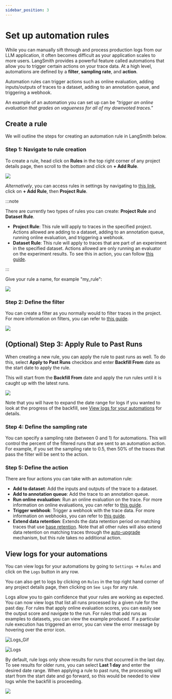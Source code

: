 ```yaml
---
sidebar_position: 3
---
```


# Set up automation rules

While you can manually sift through and process production logs from our LLM application, it often becomes difficult as your application scales to more users.
LangSmith provides a powerful feature called automations that allow you to trigger certain actions on your trace data.
At a high level, automations are defined by a **filter**, **sampling rate**, and **action**.

Automation rules can trigger actions such as online evaluation, adding inputs/outputs of traces to a dataset, adding to an annotation queue, and triggering a webhook.

An example of an automation you can set up can be _"trigger an online evaluation that grades on vagueness for all of my downvoted traces."_

## Create a rule

We will outline the steps for creating an automation rule in LangSmith below.

### Step 1: Navigate to rule creation

To create a rule, head click on **Rules** in the top right corner of any project details page, then scroll to the bottom and click on **+ Add Rule**.

![](../static/add_automation_rule.png)

_Alternatively_, you can access rules in settings by navigating to [this link](https://smith.langchain.com/settings/rules), click on **+ Add Rule**, then **Project Rule**.

:::note

There are currently two types of rules you can create: **Project Rule** and **Dataset Rule**.

- **Project Rule**: This rule will apply to traces in the specified project. Actions allowed are adding to a dataset, adding to an annotation queue, running online evaluation, and triggering a webhook.
- **Dataset Rule**: This rule will apply to traces that are part of an experiment in the specified dataset. Actions allowed are only running an evaluator on the experiment results. To see this in action, you can follow [this guide](../evaluation/run_evaluation_from_prompt_playground).

:::

Give your rule a name, for example "my_rule":

![](../static/give_rule_name.png)

### Step 2: Define the filter

You can create a filter as you normally would to filter traces in the project. For more information on filters, you can refer to [this guide](./filter_traces_in_application).

![](../static/rules_filter.png)

## (Optional) Step 3: Apply Rule to Past Runs

When creating a new rule, you can apply the rule to past runs as well. To do this, select **Apply to Past Runs** checkbox and enter **Backfill From** date as the
start date to apply the rule.

This will start from the **Backfill From** date and apply the run rules until it is caught up with the latest runs.

![](../static/rules_past_runs.png)

Note that you will have to expand the date range for logs if you wanted to look at the progress of the backfill, see [View logs for your automations](./how_to_guides/monitoring/rules#view-logs-for-your-automations) for details.

### Step 4: Define the sampling rate

You can specify a sampling rate (between 0 and 1) for automations. This will control the percent of the filtered runs that are sent to an automation action. For example, if you set the sampling rate to 0.5, then 50% of the traces that pass the filter will be sent to the action.

### Step 5: Define the action

There are four actions you can take with an automation rule:

- **Add to dataset**: Add the inputs and outputs of the trace to a dataset.
- **Add to annotation queue**: Add the trace to an annotation queue.
- **Run online evaluation**: Run an online evaluation on the trace. For more information on online evaluations, you can refer to [this guide](./online_evaluations).
- **Trigger webhook**: Trigger a webhook with the trace data. For more information on webhooks, you can refer to [this guide](./webhooks).
- **Extend data retention**: Extends the data retention period on matching traces that use [base retention](../../concepts/usage_and_billing/data_retention_billing).
  Note that all other rules will also extend data retention on matching traces through the
  [auto-upgrade](../../concepts/usage_and_billing/data_retention_billing#data-retention-auto-upgrades) mechanism,
  but this rule takes no additional action.

## View logs for your automations

You can view logs for your automations by going to `Settings` -> `Rules` and click on the `Logs` button in any row.

You can also get to logs by clicking on `Rules` in the top right hand corner of any project details page, then clicking on `See Logs` for any rule.

Logs allow you to gain confidence that your rules are working as expected. You can now view logs that list all runs processed by a given rule for the past day. For rules that apply online evaluation scores, you can easily see the output score and navigate to the run. For rules that add runs as examples to datasets, you can view the example produced.
If a particular rule execution has triggered an error, you can view the error message by hovering over the error icon.

![Logs_Gif](../static/rules_logs.gif)

![Logs](../static/rules_logs.png)

By default, rule logs only show results for runs that occurred in the last day. To see results for older runs, you can select **Last 1 day** and enter the desired date range.
When applying a rule to past runs, the processing will start from the start date and go forward, so this would be needed to view logs while the backfill is proceeding.

![](../static/rules_past_runs_logs.png)
